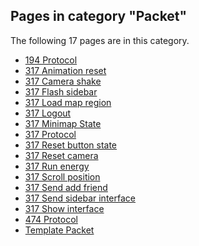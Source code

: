<!-- DO NOT EDIT BELOW THIS LINE, OR CHANGE THIS COMMENT, CODE AUTOMATICALLY GENERATED BY category.sh -->
== '''Pages in category "Packet"''' ==
The following 17 pages are in this category.
* [[194 Protocol]]
* [[317 Animation reset]]
* [[317 Camera shake]]
* [[317 Flash sidebar]]
* [[317 Load map region]]
* [[317 Logout]]
* [[317 Minimap State]]
* [[317 Protocol]]
* [[317 Reset button state]]
* [[317 Reset camera]]
* [[317 Run energy]]
* [[317 Scroll position]]
* [[317 Send add friend]]
* [[317 Send sidebar interface]]
* [[317 Show interface]]
* [[474 Protocol]]
* [[Template Packet]]
